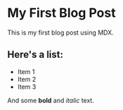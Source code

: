 # My First Blog Post

This is my first blog post using MDX. 

## Here's a list:

- Item 1
- Item 2
- Item 3

And some **bold** and *italic* text.